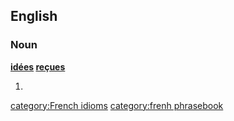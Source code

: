 ==English==

===Noun===
'''[[idées]] [[reçues]]'''

# {{plural of|idée reçue}}

[[category:French idioms]]
[[category:frenh phrasebook]]